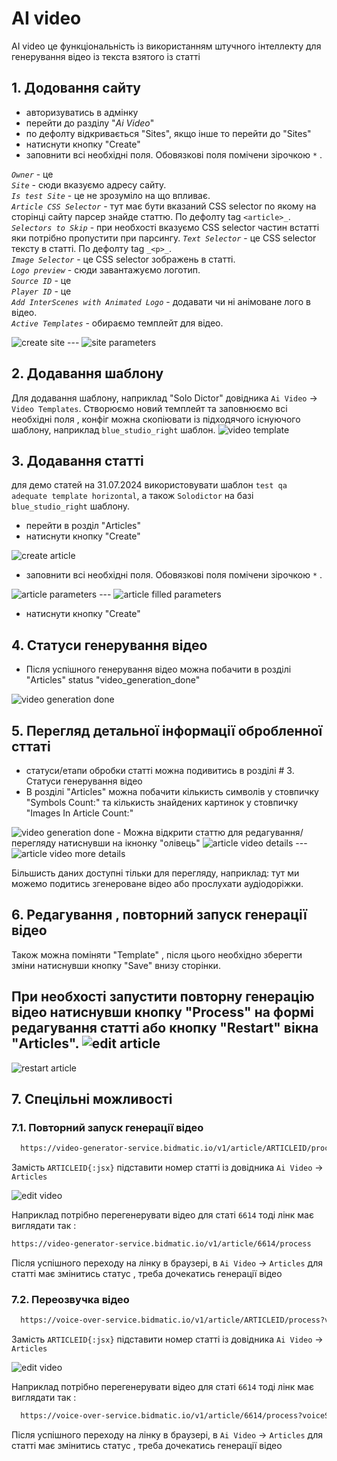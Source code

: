 

# AI video 
AI video це функціональність із використанням штучного інтеллекту для генерування відео із текста взятого із статті 


## 1. Додовання сайту
- авторизуватись в адмінку 
- перейти до разділу "_Ai Video_"
- по дефолту відкривається "Sites", якщо інше то перейти до "Sites"
- натиснути кнопку "Create"
- заповнити всі необхідні поля. Обовязкові поля помічени зірочкою `*` . 

_`Owner`_ - це  
_`Site`_ - сюди вказуємо адресу сайту.  
_`Is test Site`_ - це не зрозуміло на що впливає.  
_`Article CSS Selector`_ - тут має бути вказаний CSS selector по якому на сторінці сайту парсер знайде статтю. По дефолту tag `<article>_`.     
_`Selectors to Skip`_ - при необхості вказуємо CSS selector частин встатті яки потрібно пропустити при парсингу. 
_`Text Selector`_ - це CSS selector тексту в статті. По дефолту tag `_<p>_`.  
_`Image Selector`_ - це CSS selector зображень в статті.  
_`Logo preview`_  - сюди завантажуємо логотип.  
_`Source ID`_ - це  
_`Player ID`_ - це  
_`Add InterScenes with Animated Logo`_ - додавати чи ні анімоване лого в відео.   
_`Active Templates`_  - обираємо темплейт для відео. 

      
<StyledButton message="image">
  <Image src={img1} alt="create site" width={800} height={500} />
  ---
  <Image src={img2} alt="site parameters " width={800} height={500} />
</StyledButton>

## 2. Додавання шаблону  
Для додавання шаблону, наприклад "Solo Dictor" довідника `Ai Video` -> `Video Templates`.
Створюємо новий темплейт та заповнюємо всі необхідні поля , конфіг можна скопіювати із підходячого існуючого шаблону, наприклад `blue_studio_right` шаблон.
<StyledButton message="image">
  <Image src={img9} alt="video template" width={800} height={500} />
</StyledButton>

## 3. Додавання статті  
для демо статей на 31.07.2024 використовувати шаблон `test qa adequate template horizontal`, а також `Solodictor` на базі  `blue_studio_right` шаблону.
- перейти в розділ "Articles"
- натиснути кнопку "Create"

<StyledButton message="image">
  <Image src={img3} alt="create article" width={800} height={500} />
</StyledButton>

- заповнити всі необхідні поля. Обовязкові поля помічени зірочкою `*` . 

<StyledButton message="image">
  <Image src={img4} alt="article parameters" width={800} height={500} />
  ---
  <Image src={img4_2} alt="article filled parameters" width={800} height={500} />
</StyledButton>

- натиснути кнопку "Create"

## 4. Статуси генерування відео
- Після успішного генерування відео можна побачити в розділі "Articles" status "video_generation_done"
<StyledButton message="image">
  <Image src={img5} alt="video generation done" width={800} height={500} />
</StyledButton>


## 5. Перегляд детальної інформації обробленної сттаті
- статуси/етапи обробки статті можна подивитись в розділі # 3. Статуси генерування відео  
- В розділі "Articles" можна побачити кількисть символів у стовпичку "Symbols Count:" та кількисть знайдених картинок у стовпичку "Images In Article Count:"
<StyledButton message="image">
  <Image src={img5} alt="video generation done" width={800} height={500} />
</StyledButton>
- Можна відкрити статтю для редагування/перегляду натиснувши на ікнонку "олівець" 
<StyledButton message="image">
  <Image src={img6} alt="article video details" width={800} height={500} />
  ---
  <Image src={img6_2} alt="article video more details" width={800} height={500} />
</StyledButton>

Більшисть даних доступні тільки для перегляду, наприклад: тут ми можемо подитись згенероване відео або прослухати аудіодоріжки. 

## 6. Редагування , повторний запуск генерації відео
Також можна поміняти "Template" , після цього необхідно зберегти зміни натиснувши кнопку "Save" внизу сторінки.

При необхості запустити повторну генерацію відео натиснувши кнопку "Process" на формі редагування статті або кнопку "Restart" вікна "Articles". 
<StyledButton message="image">
  <Image src={img7} alt="edit article" width={200} height={500} />
---
  <Image src={img7_2} alt="restart article" width={800} height={500} />
</StyledButton>

## 7. Спецільні можливості
### 7.1. Повторний запуск генерації відео 


```html filename="regenerate video link" copy
  https://video-generator-service.bidmatic.io/v1/article/ARTICLEID/process
```

Замість `ARTICLEID{:jsx}` підставити номер статті із довідника `Ai Video` -> `Articles`

<StyledButton message="image">
  <Image src={img8} alt="edit video" width={800} height={500} />
</StyledButton>

Наприклад потрібно перегенерувати відео для статі `6614` тоді лінк має виглядати так :
```html filename="regenerate video link" copy
https://video-generator-service.bidmatic.io/v1/article/6614/process 

```
Після успішного переходу на лінку в браузері, в `Ai Video` -> `Articles` для статті має змінитись статус , треба дочекатись генерації відео 


### 7.2. Переозвучка відео 

```html filename="genedate new audio" copy
  https://voice-over-service.bidmatic.io/v1/article/ARTICLEID/process?voiceService=11labs
```

Замість `ARTICLEID{:jsx}` підставити номер статті із довідника `Ai Video` -> `Articles`

<StyledButton message="image">
  <Image src={img8} alt="edit video" width={800} height={500} />
</StyledButton>

Наприклад потрібно перегенерувати відео для статі `6614` тоді лінк має виглядати так :
```html filename="genedate new audio" copy
  https://voice-over-service.bidmatic.io/v1/article/6614/process?voiceService=11labs
```
Після успішного переходу на лінку в браузері, в `Ai Video` -> `Articles` для статті має змінитись статус , треба дочекатись генерації відео 
